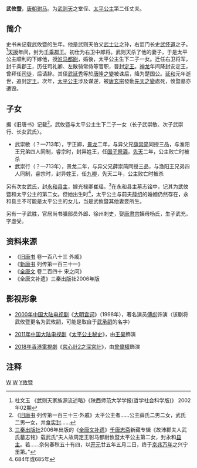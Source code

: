 '''武攸暨'''{{BD|7世纪||712年||catIdx=W}}，[[唐朝|唐朝]][[驸马|驸马]]。为[[武则天|武则天]]之堂侄、[[太平公主|太平公主]]第二任丈夫。

== 简介 ==

史书未记载武攸暨的生年。他是武则天伯父[[武士让|武士让]]之孙，右监门长史[[武怀道|武怀道]]之子。<ref>杜文玉 《武则天家族源流述略》《陕西师范大学学报(哲学社会科学版)》 2002年02期</ref>[[天授_(武周)|天授]]年间，封为[[千乘郡|千乘]][[郡王|郡王]]。初仕为右卫中郎将。武则天杀了他的妻子，于是太平公主顺利的下嫁他，授[[驸马|驸马都尉]]，婚後，太平公主生下二子一女。迁任右卫将军，封千乘郡王，历任司礼卿、左散骑常侍等官职，晉封[[定王|定王]]。[[神龍_(年號)|神龙]]年间降封安定王，曾拜任[[司徒|司徒]]，后请辞。其侄[[武延秀|武延秀]]等於[[唐隆之變|唐隆之變]]被诛后，降为楚国公。[[延和_(唐朝)|延和]]元年逝世，追封[[定王|定王]]。次年，[[太平公主|太平公主]]涉及谋逆，被[[唐玄宗|唐玄宗]]發動[[先天之變|先天之變]]處死，攸暨墓亦遭毁。

== 子女 ==

据《旧唐书》记载<ref>《[[旧唐书|旧唐书]]·列传第一百三十三·外戚》太平公主者......公主薛氏二男二女，武氏二男一女，并[[食实封|食实封]]......</ref>，武攸暨与太平公主生下二子一女（长子武崇敏、次子武崇行、长女武氏）。
* 武崇敏（？—713年），字正卿，[[景龙|景龙]]二年，与异父兄[[薛崇简|薛崇简]]同授三品，与渔阳王兄弟四人同制，睿宗时，封异姓王，任[[国子祭酒|国子祭酒]]，[[先天|先天]]二年，公主败亡时被杀
* 武崇行（？—713年），景龙二年，与异父兄薛崇简同授三品，与渔阳王兄弟四人同制，睿宗时，封异姓王，任[[九卿|九卿]]，先天二年，公主败亡时被杀

另有次女武氏，封[[永和县主|永和县主]]，嫁光禄卿崔瑶。<ref>[[三秦出版社|三秦出版社]]2006年出版的《[[全唐文补遗|全唐文补遗]]》[[千唐志斋|千唐志斋]]新藏专辑《故沛郡夫人武氏墓志铭》载武氏“夫人故周定王驸马都尉攸暨太平公主第二女，封永和[[县主|县主]]。若……奈何春秋五十有四，以[[开元|开元]]廿五年五月二日，终于[[京兆|京兆]][[万年县_(唐朝)|万年]]之兴宁里第。”</ref>在永和县主墓志铭中，记其为武攸暨和太平公主的第二女。但她出生时<ref>684年或685年</ref>，太平公主与前夫[[薛绍|薛绍]]的婚姻仍然存在，永和县主不可能是太平公主的女儿，当是武攸暨其他妻妾所生。

另有一子武胜，官居尚书膳部员外郎、徐州刺史，娶[[唐肃宗|唐肃宗]]姨母杨氏，生子武充，字虚受。

==资料来源==

*《[[旧唐书|旧唐书]] 卷一百八十三 外戚》
*《[[新唐书|新唐书]] 列传第一百三十一》
*《[[全唐文|全唐文]] 卷二百四十 宋之问》
*《全唐文补遗》三秦出版社2006年版

==影视形象==
*[[2000年|2000年]][[中国大陆|中国大陆]][[电视剧|电视剧]]《[[大明宫词|大明宫词]]》（1998年），著名演员[[傅彪|傅彪]]饰演（该剧将武攸暨更名为武攸嗣，可能是取自于[[武承嗣|武承嗣]]的名字）

*[[2011年|2011年]][[中国大陆|中国大陆]][[电视剧|电视剧]]《[[太平公主秘史|太平公主秘史]]》，由[[王昊|王昊]]飾演

*[[2018年|2018年]][[香港|香港]][[電視劇|電視劇]]《[[宮心計2之深宮計|宮心計2之深宮計]]》，由[[曾偉權|曾偉權]]飾演

==注释==
<div class="references-small">
<references />
</div>

{{start box}}
{{s-before|[[唐睿宗|李旦]]}}
{{s-title|[[唐朝|唐朝]][[司徒|司徒]]|705年}}
{{s-after|[[李憲_(寧王)|李成器]]}}
{{end box}}

[[Category:唐朝駙馬|W]]
[[Category:唐朝三公|W]]
[[Category:武姓|Y攸暨]]
